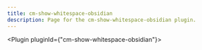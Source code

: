---
title: cm-show-whitespace-obsidian
description: Page for the cm-show-whitespace-obsidian plugin.
---


<Plugin pluginId={"cm-show-whitespace-obsidian"}></Plugin>